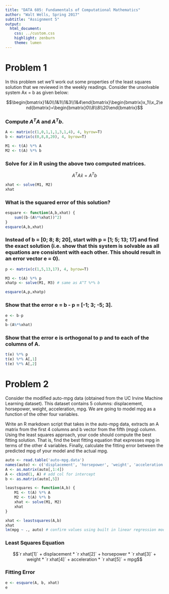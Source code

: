 ```yaml
---
title: "DATA 605: Fundamentals of Computational Mathematics"
author: "Walt Wells, Spring 2017"
subtitle: "Assignment 5"
output:
  html_document:
    css: ../custom.css
    highlight: zenburn
    theme: lumen
---
```

# Problem 1

In this problem set we'll work out some properties of the least squares solution that we reviewed in the weekly readings. Consider the unsolvable system Ax = b as given below:

$$\begin{bmatrix}1&0\\1&1\\1&3\\1&4\end{bmatrix}\begin{bmatrix}x_1\\x_2\end{bmatrix}=\begin{bmatrix}0\\8\\8\\20\end{bmatrix}$$

### Compute $A^TA$ and $A^Tb$.

```r
A <- matrix(c(1,0,1,1,1,3,1,4), 4, byrow=T)
b <- matrix(c(0,8,8,20), 4, byrow=T)

M1 <- t(A) %*% A
M2 <- t(A) %*% b
```

### Solve for $\hat{x}$ in R using the above two computed matrices.

$$A^TA \hat{x} = A^Tb$$
```r
xhat <- solve(M1, M2)
xhat
```

### What is the squared error of this solution?

```r
esquare <- function(A,b,xhat) {
    sum((b-(A%*%xhat))^2)
}
esquare(A,b,xhat)
```

### Instead of b = [0; 8; 8; 20], start with p = [1; 5; 13; 17] and find the exact solution (i.e. show that this system is solvable as all equations are consistent with each other. This should result in an error vector e = 0).

```r
p <- matrix(c(1,5,13,17), 4, byrow=T)

M3 <- t(A) %*% p
xhatp <- solve(M1, M3) # same as A^T %*% b

esquare(A,p,xhatp)
```

### Show that the error e = b - p = [-1; 3; -5; 3].

```r
e <- b-p
e
b-(A%*%xhat)
```

### Show that the error e is orthogonal to p and to each of the columns of A. 

```r
t(e) %*% p
t(e) %*% A[,1]
t(e) %*% A[,2]
```

# Problem 2

Consider the modified auto-mpg data (obtained from the UC Irvine Machine Learning dataset). This dataset contains 5 columns: displacement, horsepower, weight, acceleration, mpg. We are going to model mpg as a function of the other four variables.

Write an R markdown script that takes in the auto-mpg data, extracts an A matrix from the first 4 columns and b vector from the fifth (mpg) column. Using the least squares approach, your code should compute the best fitting solution. That is, find the best fitting equation that expresses mpg in terms of the other 4 variables. Finally, calculate the fitting error between the predicted mpg of your model and the actual mpg. 

```r
auto <- read.table('auto-mpg.data')
names(auto) <- c('displacement', 'horsepower', 'weight', 'acceleration', 'mpg')
A <- as.matrix(auto[,1:4])
A <- cbind(1, A) # add col for intercept
b <- as.matrix(auto[,5])

leastsquares <- function(A,b) {
    M1 <- t(A) %*% A
    M2 <- t(A) %*% b
    xhat <- solve(M1, M2)
    xhat
}

xhat <- leastsquares(A,b)
xhat
lm(mpg ~ ., auto) # confirm values using built in linear regression model
```

### Least Squares Equation

$$`r xhat[1]` + displacement * `r xhat[2]` + horsepower * `r xhat[3]` + weight * `r xhat[4]` + acceleration * `r xhat[5]` = mpg$$

### Fitting Error

```r
e <- esquare(A, b, xhat)
e
```